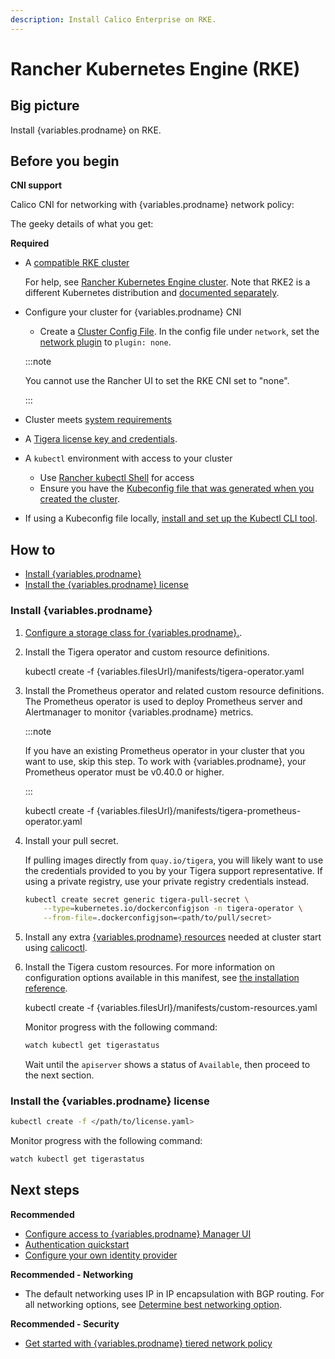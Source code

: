 ```yaml
---
description: Install Calico Enterprise on RKE.
---
```



# Rancher Kubernetes Engine (RKE)

## Big picture

Install {variables.prodname} on RKE.

## Before you begin

**CNI support**

Calico CNI for networking with {variables.prodname} network policy:

The geeky details of what you get:

<GeekDetails
  prodname='{variables.prodname}'
  details='Policy:Calico,IPAM:Calico,CNI:Calico,Overlay:IPIP,Routing:BGP,Datastore:Kubernetes'
/>

**Required**

- A [compatible RKE cluster](../compatibility.mdx#rke)

  For help, see [Rancher Kubernetes Engine cluster](https://rancher.com/docs/rke/latest/en/). Note that RKE2 is a different Kubernetes distribution and [documented separately](rke2.mdx).

- Configure your cluster for {variables.prodname} CNI

  - Create a [Cluster Config File](https://rancher.com/docs/rancher/v2.x/en/cluster-provisioning/rke-clusters/options/#cluster-config-file). In the config file under `network`, set the [network plugin](https://rancher.com/docs/rke/latest/en/config-options/add-ons/network-plugins/) to `plugin: none`.

  :::note

  You cannot use the Rancher UI to set the RKE CNI set to "none".

  :::

- Cluster meets [system requirements](requirements.mdx)

- A [Tigera license key and credentials](calico-enterprise.mdx).

- A `kubectl` environment with access to your cluster
  - Use [Rancher kubectl Shell](https://rancher.com/docs/rancher/v2.x/en/cluster-admin/cluster-access/kubectl/) for access
  - Ensure you have the [Kubeconfig file that was generated when you created the cluster](https://rancher.com/docs/rke/latest/en/installation/#save-your-files).
- If using a Kubeconfig file locally, [install and set up the Kubectl CLI tool](https://kubernetes.io/docs/tasks/tools/install-kubectl/).

## How to

- [Install {variables.prodname}](#install-calico-enterprise)
- [Install the {variables.prodname} license](#install-the-calico-enterprise-license)

### Install {variables.prodname}

1. [Configure a storage class for {variables.prodname}.](../../operations/logstorage/create-storage.mdx).

1. Install the Tigera operator and custom resource definitions.

   <CodeBlock language='bash'>
   kubectl create -f {variables.filesUrl}/manifests/tigera-operator.yaml
   </CodeBlock>

1. Install the Prometheus operator and related custom resource definitions. The Prometheus operator is used to deploy Prometheus server and Alertmanager to monitor {variables.prodname} metrics.

   :::note

   If you have an existing Prometheus operator in your cluster that you want to use, skip this step. To work with {variables.prodname}, your Prometheus operator must be v0.40.0 or higher.

   :::

   <CodeBlock language='bash'>
   kubectl create -f {variables.filesUrl}/manifests/tigera-prometheus-operator.yaml
   </CodeBlock>

1. Install your pull secret.

   If pulling images directly from `quay.io/tigera`, you will likely want to use the credentials provided to you by your Tigera support representative. If using a private registry, use your private registry credentials instead.

   ```bash
   kubectl create secret generic tigera-pull-secret \
       --type=kubernetes.io/dockerconfigjson -n tigera-operator \
       --from-file=.dockerconfigjson=<path/to/pull/secret>
   ```

1. Install any extra [{variables.prodname} resources](../../reference/resources/index.mdx) needed at cluster start using [calicoctl](../../reference/clis/calicoctl/overview.mdx).

1. Install the Tigera custom resources. For more information on configuration options available in this manifest, see [the installation reference](../../reference/installation/api.mdx).

   <CodeBlock language='bash'>
   kubectl create -f {variables.filesUrl}/manifests/custom-resources.yaml
   </CodeBlock>

   Monitor progress with the following command:

   ```bash
   watch kubectl get tigerastatus
   ```

   Wait until the `apiserver` shows a status of `Available`, then proceed to the next section.

### Install the {variables.prodname} license

```bash
kubectl create -f </path/to/license.yaml>
```

Monitor progress with the following command:

```bash
watch kubectl get tigerastatus
```

## Next steps

**Recommended**

- [Configure access to {variables.prodname} Manager UI](../../operations/cnx/access-the-manager.mdx)
- [Authentication quickstart](../../operations/cnx/authentication-quickstart.mdx)
- [Configure your own identity provider](../../operations/cnx/configure-identity-provider.mdx)

**Recommended - Networking**

- The default networking uses IP in IP encapsulation with BGP routing. For all networking options, see [Determine best networking option](../../networking/determine-best-networking.mdx).

**Recommended - Security**

- [Get started with {variables.prodname} tiered network policy](../../network-policy/policy-tiers/tiered-policy.mdx)
